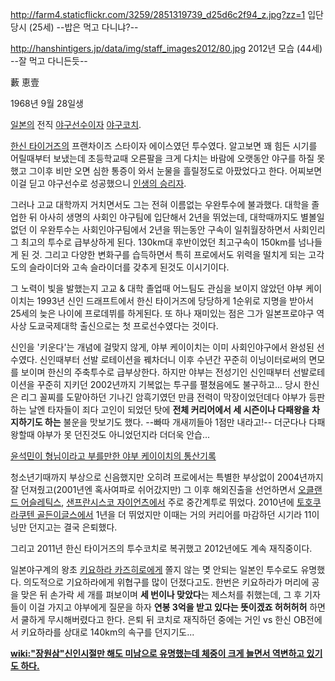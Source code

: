 http://farm4.staticflickr.com/3259/2851319739_d25d6c2f94_z.jpg?zz=1
입단당시 (25세) --밥은 먹고 다니냐?--

http://hanshintigers.jp/data/img/staff_images2012/80.jpg
2012년 모습 (44세) --잘 먹고 다니든듯--

藪 恵壹 

1968년 9월 28일생

[[일본]]의 전직 [[야구]]선수이자 [[야구]]코치.

[[한신 타이거즈]]의 프랜차이즈 스타이자 에이스였던 투수였다. 알고보면 꽤 힘든 시기를 어릴때부터 보냈는데 초등학교때 오른팔을 크게 다치는 바람에 오랫동안 야구를 하질 못했고 그이후 비만 오면 심한 통증이 와서 눈물을 흘릴정도로 아팠었다고 한다. 어찌보면 이걸 딛고 야구선수로 성공했으니 [[인생의 승리자]].

그러나 고교 대학까지 거치면서도 그는 전혀 이름없는 우완투수에 불과했다. 대학을 졸업한 뒤 아사히 생명의 사회인 야구팀에 입단해서 2년을 뛰었는데, 대학때까지도 별볼일없던 이 우완투수는 사회인야구팀에서 2년을 뛰는동안 구속이 일취월장하면서 사회인리그 최고의 투수로 급부상하게 된다. 130km대 후반이었던 최고구속이 150km를 넘나들게 된 것. 그리고 다양한 변화구를 습득하면서 특히 프로에서도 위력을 떨치게 되는 고각도의 슬라이더와 고속 슬라이더를 갖추게 된것도 이시기이다.

그 노력이 빛을 발했는지 고교 & 대학 졸업때 어느팀도 관심을 보이지 않았던 야부 케이이치는 1993년 신인 드래프트에서 한신 타이거즈에 당당하게 1순위로 지명을 받아서 25세의 늦은 나이에 프로데뷔를 하게된다. 또 하나 재미있는 점은 그가 일본프로야구 역사상 도쿄국제대학 출신으로는 첫 프로선수였다는 것이다.

신인을 '키운다'는 개념에 걸맞지 않게, 야부 케이이치는 이미 사회인야구에서 완성된 선수였다. 신인때부터 선발 로테이션을 꿰차더니 이후 수년간 꾸준히 이닝이터로써의 면모를 보이며 한신의 주축투수로 급부상한다. 하지만 야부는 전성기인 신인때부터 선발로테이션을 꾸준히 지키던 2002년까지 기복없는 투구를 펼쳤음에도 불구하고... 당시 한신은 리그 꼴찌를 도맡아하던 기나긴 암흑기였던 만큼 전력이 막장이었던데다 야부가 등판하는 날엔 타자들이 죄다 고인이 되었던 탓에 '''전체 커리어에서 세 시즌이나 다패왕을 차지하기도 하는''' 불운을 맛보기도 했다. --빠따 개새끼들아 1점만 내라고!-- 더군다나 다패왕할때 야부가 못 던진것도 아니었던지라 더더욱 안습...

[http://ja.wikipedia.org/wiki/%E8%97%AA%E6%81%B5%E5%A3%B9 윤석민이 형님이라고 부를만한 야부 케이이치의 통산기록]

청소년기때까지 부상으로 신음했지만 오히려 프로에서는 특별한 부상없이 2004년까지 잘 던져줬고(2001년엔 혹사여파로 쉬어갔지만) 그 이후 해외진출을 선언하면서 [[오클랜드 어슬레틱스]], [[샌프란시스코 자이언츠]]에서 주로 중간계투로 뛰었다. 2010년에 [[토호쿠 라쿠텐 골든이글스]]에서 1년을 더 뛰었지만 이때는 거의 커리어를 마감하던 시기라 11이닝만 던지고는 결국 은퇴했다.

그리고 2011년 한신 타이거즈의 투수코치로 복귀했고 2012년에도 계속 재직중이다.

일본야구계의 왕초 [[키요하라 카즈히로]]에게 쫄지 않는 몆 안되는 일본인 투수로도 유명했다. 의도적으로 기요하라에게 위협구를 많이 던졌다고도. 한번은 키요하라가 머리에 공을 맞은 뒤 손가락 세 개를 펴보이며 '''세 번이나 맞았다'''는 제스처를 취했는데, 그 후 기자들이 이걸 가지고 야부에게 질문을 하자 '''연봉 3억을 받고 있다는 뜻이겠죠 허허허허''' 하면서 쿨하게 무시해버렸다고 한다. 은퇴 뒤 코치로 재직하던 중에는 거인 vs 한신 OB전에서 키요하라를 상대로 140km의 속구를 던지기도... 

'''[[wiki:"장원삼"신인시절만 해도 미남으로 유명했는데 체중이 크게 늘면서 역변하고 있기도 하다.]]'''

